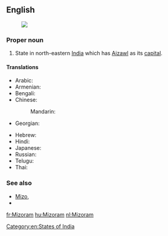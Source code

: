 ==English==
{{wikipedia}}
[[Image:Mizoram in India (disputed hatched).svg|thumb|]]
===Proper noun===
{{en-proper noun}}

# State in north-eastern [[India]] which has [[Aizawl]] as its [[capital]].

====Translations====
{{trans-top|state}}
* Arabic: {{t|ar|ميزورام|m|tr=mizuraam}}
* Armenian: {{t-|hy|Միզորամ|tr=Mizoram}}
* Bengali: {{t|bn|মিজোরাম|sc=Beng}}
* Chinese:
*: Mandarin: {{t|cmn|米佐拉姆邦|tr=Mǐzuǒlāmǔ-bāng|sc=Hani}}
* Georgian: {{t|ka|მიზორამი|sc=Geor|xs=Georgian}}
{{trans-mid}}
* Hebrew: {{t|he|מיזוראם}}
* Hindi: {{t|hi|मिज़ोरम|tr=mizoram|xs=Hindi}}
* Japanese: {{t|ja|ミゾラム|tr=Mizoramu}}
* Russian: {{t|ru|Мизорам|m|tr=Mizorám}}
* Telugu: {{t+|te|మిజోరం}}
* Thai: {{t|th|รัฐมิโซรัม|tr=rát mí-soh-ram}}
{{trans-bottom}}

===See also===
* [[Mizo]], {{pedia|Mizo language}}
* {{list|en|states of India}}

[[Category:en:States of India]]

[[fr:Mizoram]]
[[hu:Mizoram]]
[[nl:Mizoram]]